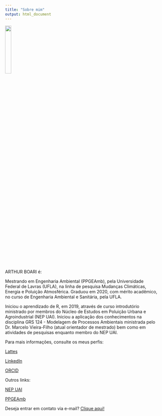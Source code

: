 ```yaml
---
title: "Sobre mim"
output: html_document
---
```


![](images/Photo.jpg){width=20%}

  ARTHUR BOARI é:
  
  Mestrando em Engenharia Ambiental (PPGEAmb), pela Universidade Federal de Lavras (UFLA), na linha de pesquisa Mudanças Climáticas, Energia e Poluição Atmosférica. Graduou em 2020, com mérito acadêmico, no curso de Engenharia Ambiental e Sanitária, pela UFLA.
  
  Iniciou o aprendizado de R, em 2019, através de curso introdutório ministrado por membros do Núcleo de Estudos em Poluição Urbana e Agroindustrial (NEP UAI). Iniciou a aplicação dos conhecimentos na disciplina GRS 124 - Modelagem de Processos Ambientais ministrada pelo Dr. Marcelo Vieira-Filho (atual orientador de mestrado) bem como em atividades de pesquisas enquanto membro do NEP UAI.
  
  Para mais informações, consulte os meus perfis:
    
[Lattes](http://lattes.cnpq.br/7113151378838886)
    
[LinkedIn](https://www.linkedin.com/in/arthurboari/)
    
[ORCID](https://www.researchgate.net/profile/Arthur-Boari)
    
   Outros links:
    
[NEP UAI](https://sites.google.com/ufla.br/nepuai)
    
[PPGEAmb](https://sites.google.com/ufla.br/ppgeamb/p%C3%A1gina-inicial?authuser=0)
    
Deseja entrar em contato via e-mail? [Clique aqui!](mailto:arthur1995boari@gmail.com)
